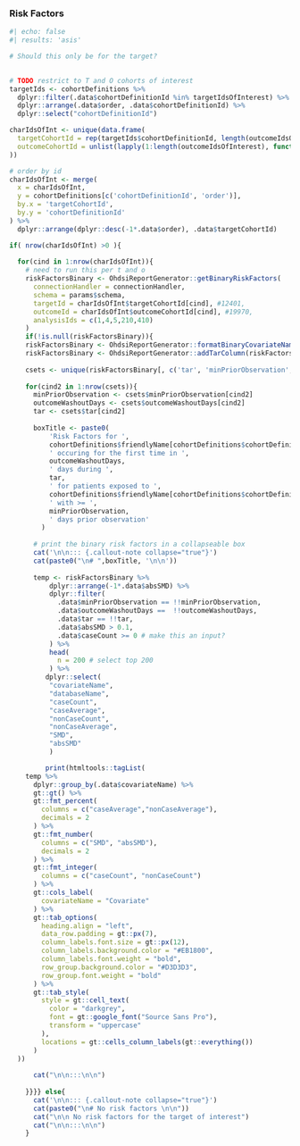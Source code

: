 ### Risk Factors
```r
#| echo: false
#| results: 'asis'

# Should this only be for the target?
  

# TODO restrict to T and O cohorts of interest
targetIds <- cohortDefinitions %>%
  dplyr::filter(.data$cohortDefinitionId %in% targetIdsOfInterest) %>%
  dplyr::arrange(.data$order, .data$cohortDefinitionId) %>%
  dplyr::select("cohortDefinitionId") 

charIdsOfInt <- unique(data.frame(
  targetCohortId = rep(targetIds$cohortDefinitionId, length(outcomeIdsOfInterest)),
  outcomeCohortId = unlist(lapply(1:length(outcomeIdsOfInterest), function(oi) rep(outcomeIdsOfInterest[oi], length(targetIds$cohortDefinitionId))))
))

# order by id 
charIdsOfInt <- merge(
  x = charIdsOfInt, 
  y = cohortDefinitions[c('cohortDefinitionId', 'order')], 
  by.x = 'targetCohortId', 
  by.y = 'cohortDefinitionId'
) %>%
  dplyr::arrange(dplyr::desc(-1*.data$order), .data$targetCohortId)

if( nrow(charIdsOfInt) >0 ){
  
  for(cind in 1:nrow(charIdsOfInt)){
    # need to run this per t and o
    riskFactorsBinary <- OhdsiReportGenerator::getBinaryRiskFactors(
      connectionHandler = connectionHandler, 
      schema = params$schema, 
      targetId = charIdsOfInt$targetCohortId[cind], #12401, 
      outcomeId = charIdsOfInt$outcomeCohortId[cind], #19970,
      analysisIds = c(1,4,5,210,410)
    )
    if(!is.null(riskFactorsBinary)){
    riskFactorsBinary <- OhdsiReportGenerator::formatBinaryCovariateName(riskFactorsBinary)
    riskFactorsBinary <- OhdsiReportGenerator::addTarColumn(riskFactorsBinary)
    
    csets <- unique(riskFactorsBinary[, c('tar', 'minPriorObservation','outcomeWashoutDays')])
    
    for(cind2 in 1:nrow(csets)){
      minPriorObservation <- csets$minPriorObservation[cind2]
      outcomeWashoutDays <- csets$outcomeWashoutDays[cind2]
      tar <- csets$tar[cind2]
      
      boxTitle <- paste0(
          'Risk Factors for ', 
          cohortDefinitions$friendlyName[cohortDefinitions$cohortDefinitionId == charIdsOfInt$outcomeCohortId[cind]],
          ' occuring for the first time in ',
          outcomeWashoutDays,
          ' days during ',
          tar,
          ' for patients exposed to ',
          cohortDefinitions$friendlyName[cohortDefinitions$cohortDefinitionId == charIdsOfInt$targetCohortId[cind]], ' ' , cohortDefinitions$subsetText[cohortDefinitions$cohortDefinitionId == charIdsOfInt$targetCohortId[cind]], 
          ' with >= ',
          minPriorObservation,
          ' days prior observation'
        )
      
      # print the binary risk factors in a collapseable box
      cat('\n\n::: {.callout-note collapse="true"}')
      cat(paste0("\n# ",boxTitle, '\n\n'))
      
      temp <- riskFactorsBinary %>%
          dplyr::arrange(-1*.data$absSMD) %>%
          dplyr::filter(
            .data$minPriorObservation == !!minPriorObservation,
            .data$outcomeWashoutDays ==  !!outcomeWashoutDays,
            .data$tar == !!tar,
            .data$absSMD > 0.1,
            .data$caseCount >= 0 # make this an input?
          ) %>%
          head(
            n = 200 # select top 200
          ) %>%
         dplyr::select(
          "covariateName",
          "databaseName",
          "caseCount", 
          "caseAverage",
          "nonCaseCount", 
          "nonCaseAverage",
          "SMD", 
          "absSMD"
          )

         print(htmltools::tagList(
    temp %>%
      dplyr::group_by(.data$covariateName) %>%
      gt::gt() %>%
      gt::fmt_percent(
        columns = c("caseAverage","nonCaseAverage"), 
        decimals = 2
      ) %>%
      gt::fmt_number(
        columns = c("SMD", "absSMD"), 
        decimals = 2
      ) %>%
      gt::fmt_integer(
        columns = c("caseCount", "nonCaseCount")
      ) %>%
      gt::cols_label(
        covariateName = "Covariate"
      ) %>%
      gt::tab_options(
        heading.align = "left",
        data_row.padding = gt::px(7),
        column_labels.font.size = gt::px(12),
        column_labels.background.color = "#EB1800",
        column_labels.font.weight = "bold",
        row_group.background.color = "#D3D3D3",
        row_group.font.weight = "bold"
      ) %>%
      gt::tab_style(
        style = gt::cell_text(
          color = "darkgrey",
          font = gt::google_font("Source Sans Pro"),
          transform = "uppercase"
        ),
        locations = gt::cells_column_labels(gt::everything())
      ) 
  ))
  
      cat("\n\n:::\n\n")
      
    }}}} else{
      cat('\n\n::: {.callout-note collapse="true"}')
      cat(paste0("\n# No risk factors \n\n"))
      cat("\n\n No risk factors for the target of interest")
      cat("\n\n:::\n\n")
    }

```